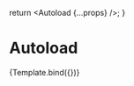 


<Meta
  title="react-select-async-paginate/Autoload"
  component={AsyncPaginate}
  argTypes={argTypes}
/>

  return <Autoload {...props} />;
}

# Autoload

<Story name="Autoload">
  {Template.bind({})}
</Story>
